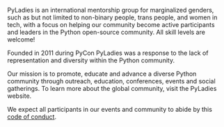 PyLadies is an international mentorship group for marginalized genders, such as
but not limited to non-binary people, trans people, and women in tech, with
a focus on helping our community become active participants and leaders in the
Python open-source community. All skill levels are welcome!

Founded in 2011 during PyCon PyLadies was a response to the lack of
representation and diversity within the Python community.

Our mission is to promote, educate and advance a diverse Python community
through outreach, education, conferences, events and social gatherings. To
learn more about the global community, visit the PyLadies website.

We expect all participants in our events and community to abide by this [code of
conduct](https://pyladies.com/CodeOfConduct).
